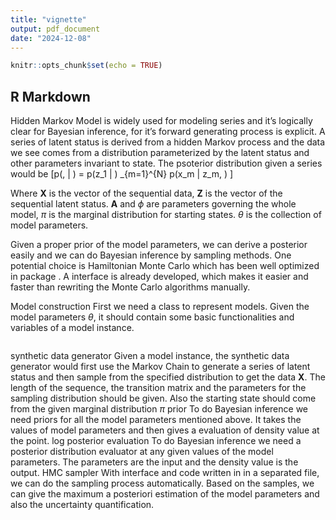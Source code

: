 ```yaml
---
title: "vignette"
output: pdf_document
date: "2024-12-08"
---
```


```r
knitr::opts_chunk$set(echo = TRUE)
```

## R Markdown

Hidden Markov Model \cite{bishop2006pattern}is widely used for modeling series and it's logically clear for Bayesian inference, for it's forward generating process is explicit. A series of latent status is derived from a hidden Markov process and the data we see comes from a distribution parameterized by the latent status and other parameters invariant to state. The psoterior distribution given a series would be 
\[p(\mathbf{X}, \mathbf{Z} | \theta) = p(z_1 | \pi) \left[ \prod_{n=2}^{N} p(z_n | z_{n-1}, \mathbf{A}) \right] \prod_{m=1}^{N} p(x_m | z_m, \phi)
\]

Where $\mathbf{X}$ is the vector of the sequential data, $\mathbf{Z}$ is the vector of the sequential latent status. $\mathbf{A}$ and $\phi$ are parameters governing the whole model, $\pi$ is the marginal distribution for starting states. $\theta$ is the collection of model parameters. 

Given a proper prior of the model parameters, we can derive a posterior easily and we can do Bayesian inference by sampling methods. One potential choice is Hamiltonian Monte Carlo which has been well optimized in package \textbf{stan}. A \textbf{R} interface \textbf{Rstan}\cite{rstan} is already developed, which makes it easier and faster than rewriting the Monte Carlo algorithms manually. 

   Model construction
    First we need a class to represent models. Given the model parameters $\theta$, it should contain some basic functionalities and variables of a model instance. 
```r


```
    
    
synthetic data generator
    Given a model instance, the synthetic data generator would first use the Markov Chain to generate a series of latent status and then sample from the specified distribution to get the data $\mathbf{X}$. The length of the sequence, the transition matrix and the parameters for the sampling distribution should be given. Also the starting state should come from the given marginal distribution $\pi$
    prior 
        To do Bayesian inference we need priors for all the model parameters mentioned above. It takes the values of model parameters and then gives a evaluation of density value at the point. 
log posterior evaluation
        To do Bayesian inference we need a posterior distribution evaluator at any given values of the model parameters. The parameters are the input and the density value is the output. 
    HMC sampler 
        With \textbf{Rstan} interface and code written in \text{Stan} in a separated file, we can do the sampling process automatically.  Based on the samples, we can give the maximum a posteriori estimation of the model parameters and also the uncertainty quantification.
